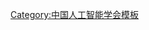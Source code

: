 {{Navbox
| name   = 中国人工智能学会第六届理事会
| title  = [[中国人工智能学会]]第六届理事会
| above  = ？－2014年8月
| bodyclass = hlist
| group1 = 理事长
| list1  = [[李德毅]]
| group2 = 副理事长
| list2  = 
* [[杨放春]]
* [[何新贵]]
* [[赵沁平]]
* [[谭铁牛]]
* [[李祖枢]]
* [[韩力群]]
* [[黄河燕]]
* [[焦李成]]
* [[马少平]]
* [[任福继]]
| group3 = 秘书长
| list3  = [[王万森]]
| group4 = 副秘书长
| list4  = 
* [[王卫宁]]
* [[陈桂生]]
* [[刘宏 (1967年)|刘　宏]]
* [[何清|何　清]]
* [[刘民|刘　民]]
* [[杜军平]]
* [[余有成]]
| group5 = 
| list5  = 
| group6 = 
| list6  = 
}}<noinclude>
{{collapsible option}}
[[Category:中国人工智能学会模板]]
</noinclude>
